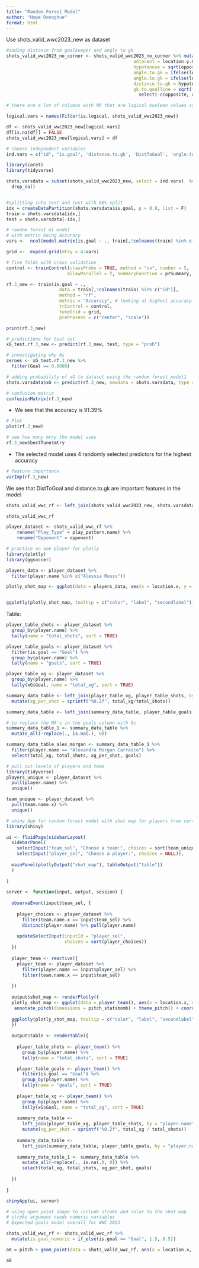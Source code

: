 ```yaml
---
title: "Random Forest Model"
author: "Hope Donoghue"
format: html
---
```


Use shots_valid_wwc2023_new as dataset 

```r
#adding distance from goalkeeper and angle to gk
shots_valid_wwc2023_no_corner <- shots_valid_wwc2023_no_corner %>% mutate(opposite = location.x.GK - location.x,
                                                adjacent = location.y.GK - location.y,
                                                hypotenuse = sqrt(opposite^2 + adjacent^2),
                                                angle.to.gk = ifelse(location.y > location.y.GK, 180 - asin(opposite/hypotenuse)*180/3.14, asin(opposite/hypotenuse)*180/3.14),
                                                angle.to.gk = ifelse(location.x > location.x.GK & location.y < location.y.GK, 270 - asin(opposite/hypotenuse)*180/3.14, angle.to.gk),
                                                distance.to.gk = hypotenuse,
                                                gk.to.goalline = sqrt((120 - location.x.GK)^2 + (40 - location.y.GK)^2)) %>%
                                                  select(-c(opposite, adjacent, hypotenuse))
```

```r
# there are a lot of columns with NA that are logical boolean values so replace with FALSE

logical.vars = names(Filter(is.logical, shots_valid_wwc2023_new))

df <- shots_valid_wwc2023_new[logical.vars]
df[is.na(df)] = FALSE
shots_valid_wwc2023_new[logical.vars] = df

```


```r
# choose independent variables
ind.vars = c("id", "is.goal", 'distance.to.gk', 'DistToGoal', 'angle.to.gk', 'angle.to.goal', 'gk.to.goalline', 'play_pattern.name','shot.body_part.name', 'shot.type.name', 'shot.technique.name')
```


```r
library(caret) 
library(tidyverse)

shots.varsdata = subset(shots_valid_wwc2023_new, select = ind.vars)  %>%
  drop_na()


#splitting into test and test with 80% split
idx = createDataPartition(shots.varsdata$is.goal, p = 0.8, list = F)
train = shots.varsdata[idx,]
test = shots.varsdata[-idx,]
```



```r
# random forest ml model 
# with metric being Accuracy 
vars <-  ncol(model.matrix(is.goal ~ ., train[,!colnames(train) %in% c("id")])) -2

grid <-  expand.grid(mtry = 4:vars)

# five folds with cross validation 
control <- trainControl(classProbs = TRUE, method = "cv", number = 5,
                       allowParallel = T, summaryFunction = prSummary, savePredictions = T)

rf.3_new <- train(is.goal ~ .,
                    data = train[,!colnames(train) %in% c("id")], 
                    method = "rf",
                    metric = "Accuracy", # looking at highest accuracy for metric
                    trControl = control,
                    tuneGrid = grid,
                    preProcess = c("center", "scale"))

print(rf.3_new)

```

```r
# predictions for test set
xG_test.rf.3_new <- predict(rf.3_new, test, type = "prob")
```

```r
# investigating why 0s
zeroes <- xG_test.rf.3_new %>%
  filter(Goal == 0.0000)
```

```r
# adding probability of xG to dataset using the random forest model1 
shots.varsdata$xG <- predict(rf.3_new, newdata = shots.varsdata, type = "prob")
```

```r
# confusion matrix
confusionMatrix(rf.3_new)
```
- We see that the accuracy is 91.39%

```r
# Plot 
plot(rf.3_new)
```

```r
# see how many mtry the model uses
rf.3_new$bestTune$mtry
```
- The selected model uses 4 randomly selected predictors for the highest accuracy

```r
# feature importance 
varImp(rf.3_new)
```
We see that DistToGoal and distance.to.gk are important features in the model 

```r
shots_valid_wwc_rf <- left_join(shots_valid_wwc2023_new, shots.varsdata[,c("id", "xG")], by = "id")
```

```r
shots_valid_wwc_rf
```

```r
player_dataset <- shots_valid_wwc_rf %>%
    rename("Play_Type" = play_pattern.name) %>%
    rename("Opponent" = opponent) 
```

```r
# practice on one player for plotly
library(plotly)
library(ggsoccer)

players_data <- player_dataset %>%
  filter(player.name %in% c("Alessia Russo"))

plotly_shot_map <- ggplot(data = players_data, aes(x = location.x, y = location.y, color = xG$Goal, stroke = is.goal_numeric, label = Play_Type, secondlabel = Opponent)) + annotate_pitch(dimensions = pitch_statsbomb) + theme_pitch() + coord_flip(xlim = c(55, 120), ylim = c(-12, 105)) + geom_point(shape = 1, size = 1.5) + labs(title = "Alessia Russo xG Shot Map", color = "xG")


ggplotly(plotly_shot_map, tooltip = c("color", "label", "secondlabel"))
```


Table:
```r

player_table_shots <- player_dataset %>%
  group_by(player.name) %>%
  tally(name = "total_shots", sort = TRUE)

player_table_goals <- player_dataset %>%
  filter(is.goal == "Goal") %>%
  group_by(player.name) %>%
  tally(name = "goals", sort = TRUE)

player_table_xg <- player_dataset %>%
  group_by(player.name) %>%
  tally(xG$Goal, name = "total_xg", sort = TRUE)

summary_data_table <- left_join(player_table_xg, player_table_shots, by = "player.name") %>%
  mutate(xg_per_shot = sprintf("%0.2f", total_xg/total_shots))

summary_data_table <- left_join(summary_data_table, player_table_goals, by = "player.name")
```

```r
# to replace the NA's in the goals column with 0s
summary_data_table_1 <- summary_data_table %>%
  mutate_all(~replace(., is.na(.), 0))

```


```r
summary_data_table_alex_morgan <- summary_data_table_1 %>%
  filter(player.name == "Alexandra Morgan Carrasco") %>%
  select(total_xg, total_shots, xg_per_shot, goals)
```


```r
# pull out levels of players and team
library(tidyverse)
players_unique <- player_dataset %>%
  pull(player.name) %>%
  unique()

team_unique <- player_dataset %>% 
  pull(team.name.x) %>%
  unique()

```


```r
# shiny App for random forest model with shot map for players from certain teams
library(shiny)

ui <- fluidPage(sidebarLayout(
  sidebarPanel(
    selectInput("team_sel", "Choose a team:", choices = sort(team_unique)),
    selectInput("player_sel", "Choose a player:", choices = NULL)),
  
  mainPanel(plotlyOutput("shot_map"), tableOutput("table"))
  )
  
)

server <- function(input, output, session) {
  
  observeEvent(input$team_sel, {
    
    player_choices <- player_dataset %>% 
      filter(team.name.x == input$team_sel) %>% 
      distinct(player.name) %>% pull(player.name)
    
    updateSelectInput(inputId = "player_sel", 
                      choices = sort(player_choices))
  })
  
  player_team <- reactive({
    player_team <- player_dataset %>%
      filter(player.name == input$player_sel) %>%
      filter(team.name.x == input$team_sel) 
    
  })
  
  output$shot_map <- renderPlotly({
  plotly_shot_map <- ggplot(data = player_team(), aes(x = location.x, y = location.y, color = xG$Goal, stroke = is.goal_numeric, label = Play_Type, secondlabel = Opponent)) +
   annotate_pitch(dimensions = pitch_statsbomb) + theme_pitch() + coord_flip(xlim = c(55, 120), ylim = c(-12, 105)) + geom_point(shape = 1, size = 1.5) + labs(title = glue::glue(" xG Shot Map for ", input$player_sel), color = "xG") + scale_colour_gradientn(colors = c(low = "blue", high = "red"), limits=c(0, 1))
    
  ggplotly(plotly_shot_map, tooltip = c("color", "label", "secondlabel"))
  })
  
  output$table <- renderTable({
    
    player_table_shots <- player_team() %>%
      group_by(player.name) %>%
      tally(name = "total_shots", sort = TRUE)

    player_table_goals <- player_team() %>%
      filter(is.goal == "Goal") %>%
      group_by(player.name) %>%
      tally(name = "goals", sort = TRUE)
    
    player_table_xg <- player_team() %>%
      group_by(player.name) %>%
      tally(xG$Goal, name = "total_xg", sort = TRUE)
    
    summary_data_table <-
      left_join(player_table_xg, player_table_shots, by = "player.name") %>%
      mutate(xg_per_shot = sprintf("%0.2f", total_xg / total_shots))
    
    summary_data_table <-
      left_join(summary_data_table, player_table_goals, by = "player.name")
    
    summary_data_table_1 <- summary_data_table %>%
      mutate_all(~replace(., is.na(.), 0)) %>%
      select(total_xg, total_shots, xg_per_shot, goals)
    
  })
  
}

shinyApp(ui, server)
```

```r
# using open point shape to include stroke and color to the shot map
# stroke argument needs numeric variables
# Expected goals model overall for WWC 2023

shots_valid_wwc_rf <- shots_valid_wwc_rf %>%
  mutate(is.goal_numeric = if_else(is.goal == "Goal", 1.5, 0.5))

a8 = pitch + geom_point(data = shots_valid_wwc_rf, aes(x = location.x, y = location.y, color = xG$Goal, stroke = is.goal_numeric), shape = 1, size = 2) + labs(color = "xG", caption = "Removed Republic of Ireland's goal directly from corner; Darker circles mean goal was scored", title = "Expected Goals Model WWC 2023")

a8
```


